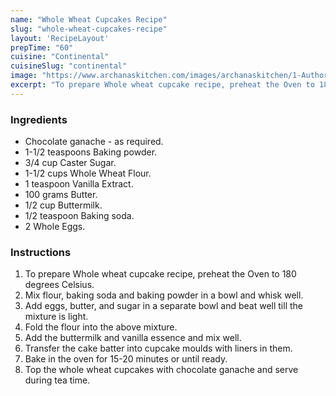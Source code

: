 ---
name: "Whole Wheat Cupcakes Recipe"
slug: "whole-wheat-cupcakes-recipe"
layout: 'RecipeLayout'
prepTime: "60"
cuisine: "Continental"
cuisineSlug: "continental"
image: "https://www.archanaskitchen.com/images/archanaskitchen/1-Author/Asha_Venugopal_/Wholewheat_Cupcakes.jpg"
excerpt: "To prepare Whole wheat cupcake recipe, preheat the Oven to 180 degrees Celsius"
---

### Ingredients

- Chocolate ganache - as required.
- 1-1/2 teaspoons Baking powder.
- 3/4 cup Caster Sugar.
- 1-1/2 cups Whole Wheat Flour.
- 1 teaspoon Vanilla Extract.
- 100 grams Butter.
- 1/2 cup Buttermilk.
- 1/2 teaspoon Baking soda.
- 2 Whole Eggs.

### Instructions

1. To prepare Whole wheat cupcake recipe, preheat the Oven to 180 degrees Celsius.
1. Mix flour, baking soda and baking powder in a bowl and whisk well.
1. Add eggs, butter, and sugar in a separate bowl and beat well till the mixture is light.
1. Fold the flour into the above mixture.
1. Add the buttermilk and vanilla essence and mix well.
1. Transfer the cake batter into cupcake moulds with liners in them.
1. Bake in the oven for 15-20 minutes or until ready.
1. Top the whole wheat cupcakes with chocolate ganache and serve during tea time.
